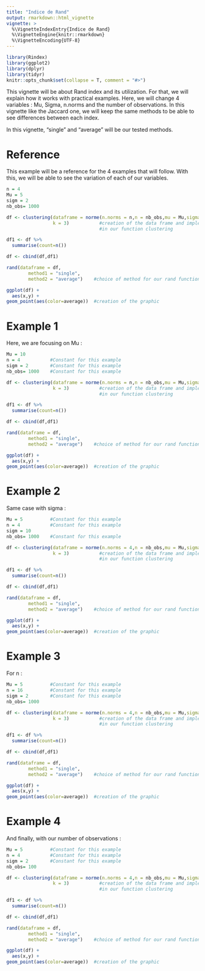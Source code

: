```yaml
---
title: "Indice de Rand"
output: rmarkdown::html_vignette
vignette: >
  %\VignetteIndexEntry{Indice de Rand}
  %\VignetteEngine{knitr::rmarkdown}
  %\VignetteEncoding{UTF-8}
---
```


```r
library(Rindex)
library(ggplot2)
library(dplyr)
library(tidyr)
knitr::opts_chunk$set(collapse = T, comment = "#>")
```

This vignette will be about Rand index and its utilization. For that, we will 
explain how it works with practical examples. Here, we will change 4 variables : 
Mu, Sigma, n.norms and the number of observations. In this vignette
like the Jaccard one, we will keep the same methods to be able to see differences between 
each index. 

In this vignette, "single" and "average" will be our tested methods.

# Reference

This example will be a reference for the 4 examples that will follow. With this, 
we will be able to see the variation of each of our variables.

```r
n = 4
Mu = 5 
sigm = 2       
nb_obs= 1000

df <- clustering(dataframe = norme(n.norms = n,n = nb_obs,mu = Mu,sigma = sigm),
                 k = 3)           #creation of the data frame and implementing it 
                                  #in our function clustering

df1 <- df %>% 
  summarise(count=n())

df <- cbind(df,df1)

rand(dataframe = df,
        method1 = "single",
        method2 = "average")    #choice of method for our rand function 

ggplot(df) +                    
  aes(x,y) + 
geom_point(aes(color=average))  #creation of the graphic 
```

# Example 1

Here, we are focusing on Mu : 
```r
Mu = 10 
n = 4           #Constant for this example
sigm = 2        #Constant for this example 
nb_obs= 1000    #Constant for this example

df <- clustering(dataframe = norme(n.norms = n,n = nb_obs,mu = Mu,sigma = sigm),
                 k = 3)           #creation of the data frame and implementing it 
                                  #in our function clustering

df1 <- df %>% 
  summarise(count=n())

df <- cbind(df,df1)

rand(dataframe = df,
        method1 = "single",
        method2 = "average")    #choice of method for our rand function 

ggplot(df) +                    
  aes(x,y) + 
geom_point(aes(color=average))  #creation of the graphic 
```

# Example 2

Same case with sigma :
```r
Mu = 5          #Constant for this example 
n = 4           #Constant for this example
sigm = 10 
nb_obs= 1000    #Constant for this example

df <- clustering(dataframe = norme(n.norms = 4,n = nb_obs,mu = Mu,sigma = sigm),
                 k = 3)           #creation of the data frame and implementing it 
                                  #in our function clustering

df1 <- df %>% 
  summarise(count=n())

df <- cbind(df,df1)

rand(dataframe = df,
        method1 = "single",
        method2 = "average")    #choice of method for our rand function 

ggplot(df) +                    
  aes(x,y) + 
geom_point(aes(color=average))  #creation of the graphic 
```

# Example 3

For n :  
```r
Mu = 5          #Constant for this example
n = 16          #Constant for this example
sigm = 2        #Constant for this example 
nb_obs= 1000

df <- clustering(dataframe = norme(n.norms = 4,n = nb_obs,mu = Mu,sigma = sigm),
                 k = 3)           #creation of the data frame and implementing it 
                                  #in our function clustering

df1 <- df %>% 
  summarise(count=n())

df <- cbind(df,df1)

rand(dataframe = df,
        method1 = "single",
        method2 = "average")    #choice of method for our rand function 

ggplot(df) +                    
  aes(x,y) + 
geom_point(aes(color=average))  #creation of the graphic 
```

# Example 4

And finally, with our number of observations : 
```r
Mu = 5          #Constant for this example
n = 4           #Constant for this example
sigm = 2        #Constant for this example 
nb_obs= 100

df <- clustering(dataframe = norme(n.norms = 4,n = nb_obs,mu = Mu,sigma = sigm),
                 k = 3)           #creation of the data frame and implementing it 
                                  #in our function clustering

df1 <- df %>% 
  summarise(count=n())

df <- cbind(df,df1)

rand(dataframe = df,
        method1 = "single",
        method2 = "average")    #choice of method for our rand function 

ggplot(df) +                    
  aes(x,y) + 
geom_point(aes(color=average))  #creation of the graphic 
```
